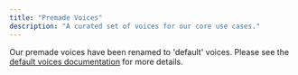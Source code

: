 ```yaml
---
title: "Premade Voices"
description: "A curated set of voices for our core use cases."
---
```


Our premade voices have been renamed to 'default' voices. Please see the [default voices documentation](/voices/default-voices) for more details.